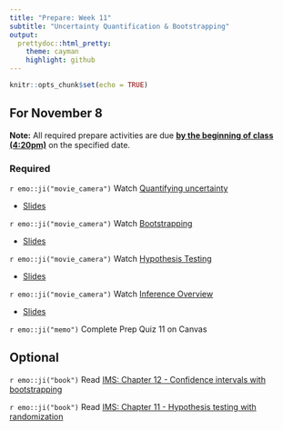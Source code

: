 ```yaml
---
title: "Prepare: Week 11"
subtitle: "Uncertainty Quantification & Bootstrapping"
output: 
  prettydoc::html_pretty:
    theme: cayman
    highlight: github
---
```


```r
knitr::opts_chunk$set(echo = TRUE)
```


## For November 8

**Note:** All required prepare activities are due **<u>by the beginning of class (4:20pm)</u>** on the specified date.

### Required

`r emo::ji("movie_camera")` Watch [Quantifying uncertainty]()

- [Slides](https://kgfitzgerald.github.io/APU_MATH_250/slides/32-quantify-uncertainty.html)

`r emo::ji("movie_camera")` Watch [Bootstrapping]()

- [Slides](https://kgfitzgerald.github.io/APU_MATH_250/slides/33-bootstrap.html)

`r emo::ji("movie_camera")` Watch [Hypothesis Testing]()

- [Slides](https://kgfitzgerald.github.io/APU_MATH_250/slides/34-hypothesis-testing.html)

`r emo::ji("movie_camera")` Watch [Inference Overview]()

- [Slides](https://kgfitzgerald.github.io/APU_MATH_250/slides/35-inference-overview.html)

`r emo::ji("memo")` Complete Prep Quiz 11 on Canvas

## Optional 

`r emo::ji("book")` Read [IMS: Chapter 12 - Confidence intervals with bootstrapping](https://openintro-ims.netlify.app/foundations-bootstrapping.html)

`r emo::ji("book")` Read [IMS: Chapter 11 - Hypothesis testing with randomization](https://openintro-ims.netlify.app/foundations-randomization.html)





